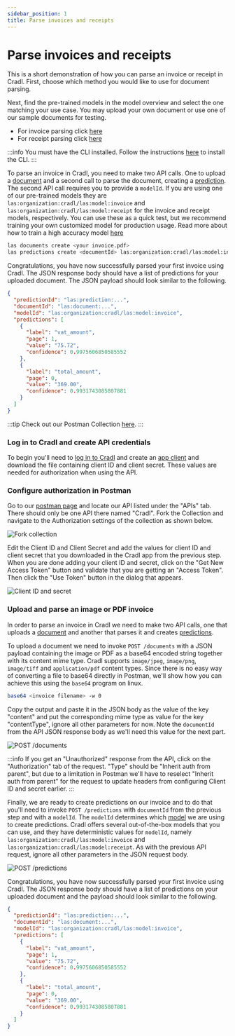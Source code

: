 ```yaml
---
sidebar_position: 1
title: Parse invoices and receipts
---
```



# Parse invoices and receipts

This is a short demonstration of how you can parse an invoice or receipt in Cradl. First, choose which method you would
like to use for document parsing.

<Tabs groupId="programming-language">
<TabItem value="WebApp" label="Using the WebApp" default>

Next, find the pre-trained models in the model overview and select the one matching your use case. You
may upload your own document or use one of our sample documents for testing.

- For invoice parsing click [here](https://app.cradl.ai/models/las:model:invoice/overview)
- For receipt parsing click [here](https://app.cradl.ai/models/las:model:receipt/overview)

</TabItem>

<TabItem value="cli" label="Using the CLI">

:::info
You must have the CLI installed. Follow the instructions [here](../reference/cli) to install the CLI.
:::

To parse an invoice in Cradl, you need to make two API calls. One to upload a 
[document](../concepts/documents) and a second call to parse the document, creating a [prediction](../concepts/predictions). The 
second API call requires you to provide a `modelId`. If you are using one of our pre-trained models they are 
`las:organization:cradl/las:model:invoice` and `las:organization:cradl/las:model:receipt` for the invoice and receipt 
models, respectively. You can use these as a quick test, but we recommend training your own customized model for 
production usage. Read more about how to train a high accuracy model 
[here](../get-started/train-high-accuracy-models-on-large-datasets)

```bash
las documents create <your invoice.pdf>
las predictions create <documentId> las:organization:cradl/las:model:invoice
```

Congratulations, you have now successfully parsed your first invoice using Cradl. The JSON response body should have a 
list of predictions for your uploaded document. The JSON payload should look similar to the following.

```json
{
  "predictionId": "las:prediction:...",
  "documentId": "las:document:...",
  "modelId": "las:organization:cradl/las:model:invoice",
  "predictions": [
    {
      "label": "vat_amount",
      "page": 1,
      "value": "75.72",
      "confidence": 0.9975606850585552
    },
    {
      "label": "total_amount",
      "page": 0,
      "value": "369.00",
      "confidence": 0.9931743085807881
    }
  ]
}
```

</TabItem>
<TabItem value="postman" label="Using Postman">

:::tip
Check out our Postman Collection [here](https://www.postman.com/cradlai).
:::

<h3> Log in to Cradl and create API credentials </h3>

To begin you'll need to [log in to Cradl](https://app.cradl.ai/login?redirect=login&utm_campaign=docs) and create an 
[app client](https://app.cradl.ai/appclients) and download the file containing client ID and client secret. These
values are needed for authorization when using the API.

<h3> Configure authorization in Postman </h3>

Go to our [postman page](https://www.postman.com/cradlai) and locate our API listed under the "APIs" tab. There should 
only be one API there named "Cradl". Fork the Collection and navigate to the Authorization settings of the collection
as shown below.

![Fork collection](/img/postman/postman0.png)

Edit the Client ID and Client Secret and add the values for client ID and client secret that you downloaded in the 
Cradl app from the previous step. When you are done adding your client ID and secret, click on the 
"Get New Access Token" button and validate that you are getting an "Access Token". Then click the "Use Token" button in 
the dialog that appears.

![Client ID and secret](/img/postman/postman2.png)

<h3> Upload and parse an image or PDF invoice </h3>

In order to parse an invoice in Cradl we need to make two API calls, one that uploads a 
[document](../concepts/documents) and another that parses it and creates [predictions](../concepts/predictions).

To upload a document we need to invoke `POST /documents` with a JSON payload containing the image or PDF as a base64 
encoded string together with its content mime type. Cradl supports `image/jpeg`, `image/png`, `image/tiff` and
`application/pdf` content types. Since there is no easy way of converting a file to base64 directly in Postman, we'll 
show how you can achieve this using the `base64` program on linux.

```bash
base64 <invoice filename> -w 0
```

Copy the output and paste it in the JSON body as the value of the key "content" and put the corresponding mime type as 
value for the key "contentType", ignore all other parameters for now. Note the `documentId` from the API JSON response 
body as we'll need this value for the next part.

![POST /documents](/img/postman/postman3.png)

:::info
If you get an "Unauthorized" response from the API, click on the "Authorization" tab of the request. "Type" should be
"Inherit auth from parent", but due to a limitation in Postman we'll have to reselect "Inherit auth from parent" for 
the request to update headers from configuring Client ID and secret earlier.
:::

Finally, we are ready to create predictions on our invoice and to do that you'll need to invoke `POST /predictions`
with `documentId` from the previous step and with a `modelId`. The `modelId` determines which 
[model](../concepts/models) we are using to create predictions. Cradl offers several out-of-the-box models that you can
use, and they have deterministic values for `modelId`, namely `las:organization:cradl/las:model:invoice` and 
`las:organization:cradl/las:model:receipt`. As with the previous API request, ignore all other parameters in the JSON 
request body.

![POST /predictions](/img/postman/postman4.png)

Congratulations, you have now successfully parsed your first invoice using Cradl. The JSON response body should have a 
list of predictions on your uploaded document and the payload should look similar to the following.

```json
{
  "predictionId": "las:prediction:...",
  "documentId": "las:document:...",
  "modelId": "las:organization:cradl/las:model:invoice",
  "predictions": [
    {
      "label": "vat_amount",
      "page": 1,
      "value": "75.72",
      "confidence": 0.9975606850585552
    },
    {
      "label": "total_amount",
      "page": 0,
      "value": "369.00",
      "confidence": 0.9931743085807881
    }
  ]
}
```

</TabItem>

</Tabs>

<br/>
